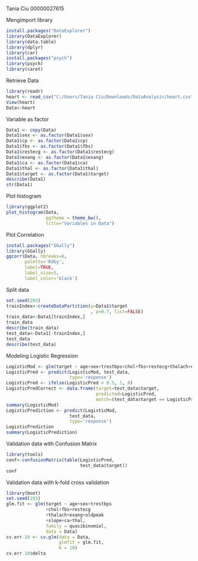 Tania Ciu
00000027615

Mengimport library
```{r, echo = TRUE, message = FALSE, warning = FALSE}
install.packages("DataExplorer")
library(DataExplorer)
library(data.table)
library(dplyr)
library(car)
install.packages("psych")
library(psych)
library(caret)
```

Retrieve Data
```{r, echo = TRUE, message = FALSE, warning = FALSE}
library(readr)
heart <- read_csv("C:/Users/Tania Ciu/Downloads/DataAnalysis/heart.csv")
View(heart)
Data<-heart
```

Variable as factor
```{r, echo = TRUE, message = FALSE, warning = FALSE}
Data1 <- copy(Data)
Data1$sex <- as.factor(Data1$sex)
Data1$cp <- as.factor(Data1$cp)
Data1$fbs <- as.factor(Data1$fbs)
Data1$restecg <- as.factor(Data1$restecg)
Data1$exang <- as.factor(Data1$exang)
Data1$ca <- as.factor(Data1$ca)
Data1$thal <- as.factor(Data1$thal)
Data1$target <- as.factor(Data1$target)
describe(Data1)
str(Data1)
```

Plot histogram
```{r, echo = TRUE, message = FALSE, warning = FALSE}
library(ggplot2)
plot_histogram(Data,
               ggtheme = theme_bw(), 
               title="Variables in Data")

```

Plot Correlation
```{r, echo = TRUE, message = FALSE, warning = FALSE}
install.packages("GGally")
library(GGally)
ggcorr(Data, nbreaks=8, 
       palette='RdGy', 
       label=TRUE, 
       label_size=5, 
       label_color='black')
```

Split data
```{r, echo = TRUE, message = FALSE, warning = FALSE}
set.seed(293)
trainIndex<-createDataPartition(y=Data1$target
                                , p=0.7, list=FALSE)
train_data<-Data1[trainIndex,]
train_data
describe(train_data)
test_data<-Data1[-trainIndex,]
test_data
describe(test_data)

```

Modeling Logistic Regression
```{r, echo = TRUE, message = FALSE, warning = FALSE}
LogisticMod <- glm(target ~ age+sex+trestbps+chol+fbs+restecg+thalach+exang+oldpeak+slope+ca+thal, data=train_data, family="binomial"(link="logit"))
LogisticPred <- predict(LogisticMod, test_data, 
                        type='response')
LogisticPred <- ifelse(LogisticPred > 0.5, 1, 0)
LogisticPredCorrect <- data.frame(target=test_data$target, 
                                  predicted=LogisticPred, 
                                  match=(test_data$target == LogisticPred))
summary(LogisticMod)
LogisticPrediction <- predict(LogisticMod, 
                        test_data, 
                        type='response')
LogisticPrediction
summary(LogisticPrediction)

```


Validation data with Confusion Matrix
```{r, echo = TRUE, message = FALSE, warning = FALSE}
library(tools)
conf<-confusionMatrix(table(LogisticPred, 
                            test_data$target))
conf

```

Validation data with k-fold cross validation
```{r, echo = TRUE, message = FALSE, warning = FALSE}
library(boot)
set.seed(293)
glm.fit <- glm(target ~ age+sex+trestbps
               +chol+fbs+restecg
               +thalach+exang+oldpeak
               +slope+ca+thal, 
               family = quasibinomial, 
               data = Data)
cv.err.10 <- cv.glm(data = Data, 
                    glmfit = glm.fit,
                    K = 10)
cv.err.10$delta

```